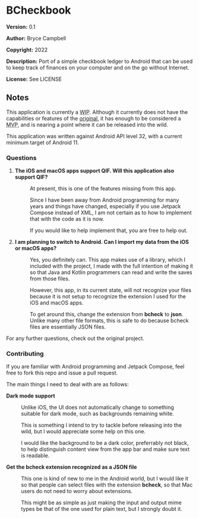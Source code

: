 =BCheckbook=

'''Version:''' 0.1

'''Author:'''  Bryce Campbell

'''Copyright:''' 2022

'''Description:''' Port of a simple checkbook ledger to Android that can be used to keep track of finances on your computer and on the go without Internet.

'''License:''' See LICENSE

==Notes==

This application is currently a <abbr title="work in progress">WIP</abbr>. Although it currently does not have the capabilities or features 
of the <a href="https://github.com/bryceac/BCheckbook">original</a>, 
it has enough to be considered a <abbr title="minimum viable product">MVP</abbr>, and is nearing a point where it can be released into the wild.

This application was written against Android API level 32, with a current minimum target of Android 11.

===Questions===

<ol>
<li>
<dl>
<dt style="font-weight:bold">The iOS and macOS apps support QIF. Will this application also support QIF?</dt>
<dd>
<p>At present, this is one of the features missing from this app.</p>
<p>Since I have been away from Android programming for many years 
and things have changed, especially if you use Jetpack Compose instead of XML, I am not certain as to how to implement that with the code 
as it is now.</p>
<p>If you would like to help implement that, you are free to help out.</p>
</dd>
</dl>
</li>
<li>
<dl>
<dt style="font-weight:bold">I am planning to switch to Android. Can I import my data from the iOS or macOS apps?</dt>
<dd>
<p>Yes, you definitely can. This app makes use of a library, which I included with the project, I made with the full intention 
of making it so that Java and Kotlin programmers can read and write the saves from those files.</p>
<p>However, this app, in its current state, will not recognize your files 
because it is not setup to recognize the extension I used for the iOS and macOS apps.</p>
<p>To get around this, change the extension from <strong>bcheck</strong> to <strong>json</strong>. 
Unlike many other file formats, this is safe to do because bcheck files are essentially JSON files.</p>
</dd>
</dl>
</li>
</ol>

For any further questions, check out the original project.

===Contributing===

If you are familiar with Android programming and Jetpack Compose, feel free to fork this repo and issue a pull request.

The main things I need to deal with are as follows:

<dl>
<dt style="font-weight:bold">Dark mode support</dt>
<dd>
<p>Unlike iOS, the UI does not automatically change to something suitable for dark mode, such as backgrounds remaining white.</p>
<p>This is something I intend to try to tackle before releasing into the wild, but I would appreciate some help on this one.</p>
<p>I would like the background to be a dark color, preferrably not black, to help distinguish content view from the app bar 
and make sure text is readable.</p>
</dd>
<dt style="font-weight:bold">Get the bcheck extension recognized as a JSON file</dt>
<dd>
<p>This one is kind of new to me in the Android world, but I would like it so that people can select files with the extension 
<strong>bcheck</strong>, so that Mac users do not need to worry about extensions.</p>
<p>This might be as simple as just making the input and output mime types be that of the one used for plain text, 
but I strongly doubt it.</p>
</dd>
</dl>
